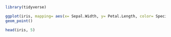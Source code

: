 
```r
library(tidyverse)

ggplot(iris, mapping= aes(x= Sepal.Width, y= Petal.Length, color= Species)) +
geom_point()

```


```r
head(iris, 5)
```